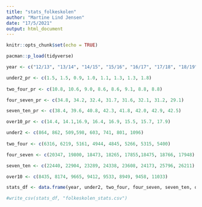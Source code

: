```yaml
---
title: "stats_folkeskolen"
author: "Martine Lind Jensen"
date: "17/5/2021"
output: html_document
---
```


```r
knitr::opts_chunk$set(echo = TRUE)

pacman::p_load(tidyverse)
```

```r
year <- c("12/13", "13/14", "14/15", "15/16", "16/17", "17/18", "18/19", "19/20")

under2_pr <- c(1.5, 1.5, 0.9, 1.0, 1.1, 1.3, 1.3, 1.8)
  
two_four_pr <- c(10.8, 10.6, 9.0, 8.6, 8.6, 9.1, 8.8, 8.8)

four_seven_pr <- c(34.8, 34.2, 32.4, 31.7, 31.6, 32.1, 31.2, 29.1)

seven_ten_pr <- c(38.4, 39.6, 40.8, 42.3, 41.8, 42.0, 42.9, 42.5)

over10_pr <- c(14.4, 14.1,16.9, 16.4, 16.9, 15.5, 15.7, 17.9)

under2 <- c(864, 862, 509,598, 603, 741, 801, 1096) 
  
two_four <- c(6316, 6219, 5161, 4944, 4845, 5266, 5315, 5400)

four_seven <- c(20347, 19800, 18473, 18265, 17855,18475, 18766, 17948)

seven_ten <- c(22440, 22904, 23289, 24338, 23608, 24173, 25796, 26211)

over10 <- c(8435, 8174, 9665, 9412, 9533, 8949, 9458, 11033)

stats_df <- data.frame(year, under2, two_four, four_seven, seven_ten, over10, under2_pr, two_four_pr, four_seven_pr, seven_ten_pr, over10_pr)

#write_csv(stats_df, "folkeskolen_stats.csv")
```

